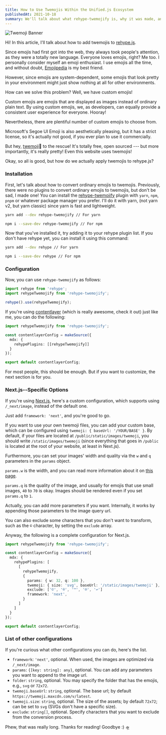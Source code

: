 ```yaml
---
title: How to Use Twemojis Within the Unified.js Ecosystem
publishedAt: 2021-10-18
summary: We'll talk about what rehype-twemojify is, why it was made, and how to actually use it in a project.
---
```


![Twemoji Banner](https://twemoji.twitter.com/content/dam/twemoji-twitter/TwemojiSite-2048.png)

Hi! In this article, I'll talk about how to add twemojis to [rehype.js](https://github.com/rehypejs/rehype).

Since emojis had first got into the web, they always took people's attention, as they were a totally new language.
Everyone loves emojis, right? Me too. I personally consider myself an emoji enthusiast.
I use emojis all the time, and without doubt, [Emojipedia](https://emojipedia.com) is my best friend.

However, since emojis are system-dependent, some emojis that look pretty in your environment might just show nothing at all for other environments.

How can we solve this problem? Well, we have custom emojis!

Custom emojis are emojis that are displayed as images instead of ordinary plain text.
By using custom emojis, we, as developers, can equally provide a consistent user experience for everyone. Hooray!

Nevertheless, there are plentiful number of custom emojis to choose from.

Microsoft's Segoe UI Emoji is also aesthetically pleasing, but it has a strict license, so it's actually not good, if you ever plan to use it commercially.

But hey, [twemoji](https://twemoji.twitter.com/)🎉 to the rescue! It's totally free, open sourced --- but more importantly, it's really pretty!
Even this website uses twemojis!

<Tweet id="729161569985138688" />

Okay, so all is good, but how do we actually apply twemojis to rehype.js?

### Installation

First, let's talk about how to convert ordinary emojis to twemojis.
Previously, there were no plugins to convert ordinary emojis to twemojis, but don't be sad, I made one!
You can install the [rehype-twemojify](https://www.npmjs.com/package/rehype-twemojify) plugin with `yarn`, `npm`, `pnpm` or whatever package manager you prefer.
I'll do it with yarn, (not yarn v2, but yarn classic) since yarn is fast and lightweight.

```bash
yarn add --dev rehype-twemojify // For yarn
```

```bash
npm i --save-dev rehype-twemojify // For npm
```

Now that you've installed it, try adding it to your rehype plugin list.
If you don't have rehype yet, you can install it using this command:

```bash
yarn add --dev rehype // For yarn
```

```bash
npm i --save-dev rehype // For npm
```

### Configuration

Now, you can use `rehype-twemojify` as follows:

```ts
import rehype from 'rehype';
import rehypeTwemojify from 'rehype-twemojify';

rehype().use(rehypeTwemojify);
```

If you're using [contentlayer](https://www.contentlayer.dev/) (which is really awesome, check it out) just like me, you can do the following:

```ts:contentlayer.config.ts
import rehypeTwemojify from 'rehype-twemojify';

const contentlayerConfig = makeSource({
  mdx: {
    rehypePlugins: [[rehypeTwemojify]]
  }
});

export default contentlayerConfig;
```

For most people, this should be enough. But if you want to customize, the next section is for you.

### Next.js--Specific Options

If you're using [Next.js](https://nextjs.org/), here's a custom configuration, which supports using `/_next/image`, instead of the default one.

Just add `framework: 'next'`, and you're good to go.

If you want to use your own twemoji files, you can add your custom base, which can be configured using `twemoji: { baseUrl: '/YOUR/BASE' }`.
By default, if your files are located at `/public/static/images/twemoji`, you should write `/static/images/twemoji` (since everything that goes in `/public` is located at the root of your website, at least in Next.js).

Furthermore, you can set your images' width and quality via the `w` and `q` parameters in the `params` object.

`params.w` is the width, and you can read more information about it on [this page](https://github.com/vercel/next.js/issues/18413).

`params.q` is the quality of the image, and usually for emojis that use small images, `40` to `70` is okay.
Images should be rendered even if you set `params.q` to `1`.

Actually, you can add more parameters if you want. Internally, it works by appending those parameters to the image query url.

You can also exclude some characters that you don't want to transform, such as the `©` character, by setting the `exclude` array.

Anyway, the following is a complete configuration for Next.js.

```ts:contentlayer.config.ts
import rehypeTwemojify from 'rehype-twemojify';

const contentlayerConfig = makeSource({
  mdx: {
    rehypePlugins: [
      [
        rehypeTwemojify,
        {
          params: { w: 32, q: 100 },
          twemoji: { size: 'svg', baseUrl: '/static/images/twemoji' },
          exclude: ['©', '®', '™', '℗', '↩']
          framework: 'next',
        }
      ]
    ]
  }
});

export default contentlayerConfig;
```

### List of other configurations

If you're curious what other configurations you can do, here's the list.

- `framework`: `'next'`, optional. When used, the images are optimized via `/_next/image`.
- `params`: `{[key: string]: any}`, optional. You can add any parameters you want to append to the image url.
- `folder`: `string`, optional. You may specify the folder that has the emojis, e.g., `svg` or `72x72`.
- `twemoji.baseUrl`: `string`, optional. The base url; by default `https://twemoji.maxcdn.com/v/latest`.
- `twemoji.size`: `string`, optional. The size of the assets; by default `72x72`; can be set to `svg` (SVGs don't have a specific size).
- `exclude`: `string[]`, optional. Specify characters that you want to exclude from the conversion process.

Phew, that was really long. Thanks for reading! Goodbye :) 🛸
